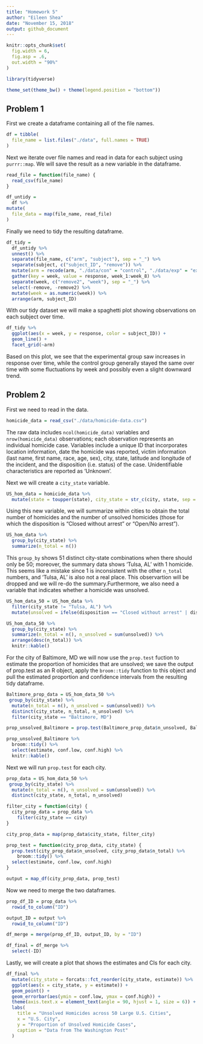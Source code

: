 ```yaml
---
title: "Homework 5"
author: "Eileen Shea"
date: "November 15, 2018"
output: github_document
---
```


```r
knitr::opts_chunk$set(
  fig.width = 6,
  fig.asp = .6,
  out.width = "90%"
)

library(tidyverse)

theme_set(theme_bw() + theme(legend.position = "bottom"))
```

## Problem 1

First we create a dataframe containing all of the file names.

```r
df = tibble(
  file_name = list.files("./data", full.names = TRUE)
)
```

Next we iterate over file names and read in data for each subject using `purrr::map`. We will save the result as a new variable in the dataframe. 

```r
read_file = function(file_name) {
  read_csv(file_name)
}
```

```r
df_untidy =  
  df %>% 
mutate(
  file_data = map(file_name, read_file)
) 
```

Finally we need to tidy the resulting dataframe.

```r
df_tidy =
  df_untidy %>% 
  unnest() %>% 
  separate(file_name, c("arm", "subject"), sep = "_") %>% 
  separate(subject, c("subject_ID", "remove")) %>% 
  mutate(arm = recode(arm, "./data/con" = "control", "./data/exp" = "experimental")) %>% 
  gather(key = week, value = response, week_1:week_8) %>% 
  separate(week, c("remove2", "week"), sep = "_") %>% 
  select(-remove, -remove2) %>% 
  mutate(week = as.numeric(week)) %>% 
  arrange(arm, subject_ID)
```

With our tidy dataset we will make a spaghetti plot showing observations on each subject over time.

```r
df_tidy %>% 
  ggplot(aes(x = week, y = response, color = subject_ID)) +
  geom_line() +
  facet_grid(~arm)
```

Based on this plot, we see that the experimental group saw increases in response over time, while the control group generally stayed the same over time with some fluctuations by week and possibly even a slight downward trend. 

## Problem 2

First we need to read in the data.

```r
homicide_data = read_csv("./data/homicide-data.csv")
```

The raw data includes `ncol(homicide_data)` variables and `nrow(homicide_data)` observations; each observation represents an individual homicide case. Variables include a unique ID that incorporates location information, date the homicide was reported, victim information (last name, first name, race, age, sex), city, state, latitude and longitude of the incident, and the disposition (i.e. status) of the case. Unidentifiable characteristics are reported as 'Unknown'. 

Next we will create a `city_state` variable.

```r
US_hom_data = homicide_data %>% 
  mutate(state = toupper(state), city_state = str_c(city, state, sep = ", "))
```

Using this new variable, we will summarize within cities to obtain the total number of homicides and the number of unsolved homicides (those for which the disposition is “Closed without arrest” or “Open/No arrest”).

```r
US_hom_data %>% 
  group_by(city_state) %>% 
  summarize(n_total = n())
```

This `group_by` shows 51 distinct city-state combinations when there should only be 50; moreover, the summary data shows 'Tulsa, AL' with 1 homicide. This seems like a mistake since 1 is inconsistent with the other `n_total` numbers, and 'Tulsa, AL' is also not a real place. This observartion will be dropped and we will re-do the summary.Furthermore, we also need a variable that indicates whether a homicide was unsolved.

```r
US_hom_data_50 = US_hom_data %>% 
  filter(city_state != "Tulsa, AL") %>% 
  mutate(unsolved = ifelse(disposition == "Closed without arrest" | disposition == "Open/No arrest", TRUE, FALSE))

US_hom_data_50 %>% 
  group_by(city_state) %>% 
  summarize(n_total = n(), n_unsolved = sum(unsolved)) %>% 
  arrange(desc(n_total)) %>% 
  knitr::kable()
```

For the city of Baltimore, MD we will now use the `prop.test` fuction to estimate the proportion of homicides that are unsolved; we save the output of prop.test as an R object, apply the `broom::tidy` function to this object and pull the estimated proportion and confidence intervals from the resulting tidy dataframe.

```r
Baltimore_prop_data = US_hom_data_50 %>% 
 group_by(city_state) %>%
  mutate(n_total = n(), n_unsolved = sum(unsolved)) %>% 
  distinct(city_state, n_total, n_unsolved) %>%
  filter(city_state == "Baltimore, MD")

prop_unsolved_Baltimore = prop.test(Baltimore_prop_data$n_unsolved, Baltimore_prop_data$n_total)

prop_unsolved_Baltimore %>% 
  broom::tidy() %>% 
  select(estimate, conf.low, conf.high) %>% 
  knitr::kable()
```

Next we will run `prop.test` for each city.

```r
prop_data = US_hom_data_50 %>% 
 group_by(city_state) %>%
  mutate(n_total = n(), n_unsolved = sum(unsolved)) %>% 
  distinct(city_state, n_total, n_unsolved) 
```

```r
filter_city = function(city) {
  city_prop_data = prop_data %>% 
    filter(city_state == city)
}

city_prop_data = map(prop_data$city_state, filter_city)
```

```r
prop_test = function(city_prop_data, city_state) {
  prop.test(city_prop_data$n_unsolved, city_prop_data$n_total) %>% 
    broom::tidy() %>% 
  select(estimate, conf.low, conf.high)
}

output = map_df(city_prop_data, prop_test)
```

Now we need to merge the two dataframes.

```r
prop_df_ID = prop_data %>% 
  rowid_to_column("ID")

output_ID = output %>% 
  rowid_to_column("ID")

df_merge = merge(prop_df_ID, output_ID, by = "ID")

df_final = df_merge %>% 
  select(-ID)
```

Lastly, we will create a plot that shows the estimates and CIs for each city.

```r
df_final %>% 
  mutate(city_state = forcats::fct_reorder(city_state, estimate)) %>% 
  ggplot(aes(x = city_state, y = estimate)) +
  geom_point() +
  geom_errorbar(aes(ymin = conf.low, ymax = conf.high)) +
  theme(axis.text.x = element_text(angle = 90, hjust = 1, size = 6)) +
  labs(
    title = "Unsolved Homicides across 50 Large U.S. Cities",
    x = "U.S. City",
    y = "Proportion of Unsolved Homicide Cases",
    caption = "Data from The Washington Post"
  ) 
```

